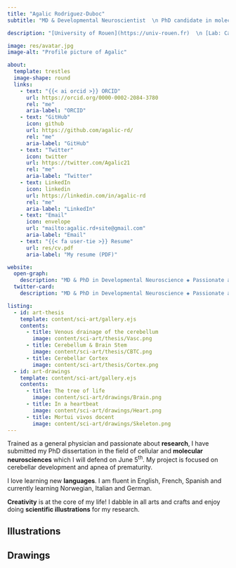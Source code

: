 ```yaml
---
title: "Agalic Rodriguez-Duboc"
subtitle: "MD & Developmental Neuroscientist  \n PhD candidate in molecular and cellular neurosciences  \n Passionate about Science, Arts, and Books  \n {{< iconify twemoji flag-dominican-republic >}} ▪️ {{< iconify twemoji flag-france >}} ▪️ {{< iconify twemoji flag-united-states >}} ▪ {{< iconify twemoji flag-norway >}}"

description: "[University of Rouen](https://univ-rouen.fr)  \n [Lab: Cancer and Brain Genomics](https://irib.univ-rouen.fr/index.php?info=entites&id=69)"

image: res/avatar.jpg
image-alt: "Profile picture of Agalic"

about:
  template: trestles
  image-shape: round
  links:
    - text: "{{< ai orcid >}} ORCID"
      url: https://orcid.org/0000-0002-2084-3780
      rel: "me"
      aria-label: "ORCID"
    - text: "GitHub"
      icon: github
      url: https://github.com/agalic-rd/
      rel: "me"
      aria-label: "GitHub"
    - text: "Twitter"
      icon: twitter
      url: https://twitter.com/Agalic21
      rel: "me"
      aria-label: "Twitter"
    - text: LinkedIn
      icon: linkedin
      url: https://linkedin.com/in/agalic-rd
      rel: "me"
      aria-label: "LinkedIn"
    - text: "Email"
      icon: envelope
      url: "mailto:agalic.rd+site@gmail.com"
      aria-label: "Email"
    - text: "{{< fa user-tie >}} Resume"
      url: res/cv.pdf
      aria-label: "My resume (PDF)"

website:
  open-graph:
    description: "MD & PhD in Developmental Neuroscience ◈ Passionate about Science, Arts, and Books"
  twitter-card:
    description: "MD & PhD in Developmental Neuroscience ◈ Passionate about Science, Arts, and Books"

listing:
  - id: art-thesis
    template: content/sci-art/gallery.ejs
    contents:
      - title: Venous drainage of the cerebellum
        image: content/sci-art/thesis/Vasc.png
      - title: Cerebellum & Brain Stem
        image: content/sci-art/thesis/CBTC.png
      - title: Cerebellar Cortex
        image: content/sci-art/thesis/Cortex.png
  - id: art-drawings
    template: content/sci-art/gallery.ejs
    contents:
      - title: The tree of life
        image: content/sci-art/drawings/Brain.png
      - title: In a heartbeat
        image: content/sci-art/drawings/Heart.png
      - title: Mortui vivos docent
        image: content/sci-art/drawings/Skeleton.png
---
```


::: {.column-page}

Trained as a general physician and passionate about **research**, I have submitted my PhD dissertation in the field of cellular
and **molecular neurosciences** which I will defend on June 5<sup>th</sup>. My project is focused on cerebellar development and apnea of prematurity.

I love learning new **languages**. I am fluent in English, French, Spanish and currently learning Norwegian, Italian and German.

**Creativity** is at the core of my life! I dabble in all arts and crafts and enjoy doing **scientific illustrations** for my research.

::::{.panel-tabset}

## Illustrations

:::::{#art-thesis}
:::::

## Drawings

:::::{#art-drawings}
:::::

::::

:::